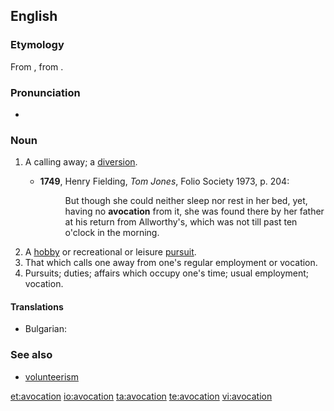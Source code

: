 {{wikipedia}}
==English==

===Etymology===
From {{etyl|la}} {{term|avocationem|āvocātiōnem}}, from {{term|avoco|avocō}}.

===Pronunciation===
*{{a|UK}} {{IPA|/avə(ʊ)ˈkeɪʃən/}}

===Noun===
{{en-noun}}

# {{obsolete}} A calling away; a [[diversion]].
#*'''1749''', Henry Fielding, ''Tom Jones'', Folio Society 1973, p. 204:
#*:But though she could neither sleep nor rest in her bed, yet, having no '''avocation''' from it, she was found there by her father at his return from Allworthy's, which was not till past ten o'clock in the morning.
# A [[hobby]] or recreational or leisure [[pursuit]].
# That which calls one away from one's regular employment or vocation.
# Pursuits; duties; affairs which occupy one's time; usual employment; vocation.

====Translations====
{{trans-top|A calling away; a diversion}}
* Bulgarian: 
{{trans-mid}}
{{trans-bottom}}

{{trans-top|eagerness; intenseness of desire}}
{{trans-mid}}
{{trans-bottom}}

===See also===
* [[volunteerism]]

[[et:avocation]]
[[io:avocation]]
[[ta:avocation]]
[[te:avocation]]
[[vi:avocation]]